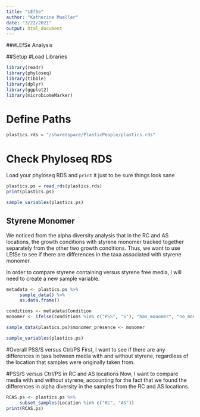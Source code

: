 ```yaml
---
title: "LEfSe"
author: "Katherine Mueller"
date: "3/22/2021"
output: html_document
---
```


###LEfSe Analysis

##Setup
#Load Libraries
```r
library(readr)
library(phyloseq)
library(tibble)
library(dplyr)
library(ggplot2)
library(microbiomeMarker)
```

# Define Paths
```r
plastics.rds = "/sharedspace/PlasticPeople/plastics.rds"
```

# Check Phyloseq RDS
Load your phyloseq RDS and `print` it just to be sure things look sane
```r
plastics.ps = read_rds(plastics.rds)
print(plastics.ps)
```

```r
sample_variables(plastics.ps)
```

## Styrene Monomer
We noticed from the alpha diversity analysis that in the RC and AS locations, the growth conditions with styrene monomer tracked together separately from the other two growth conditions. Thus, we want to use LEfSe to see if there are differences in the taxa associated with styrene monomer.

In order to compare styrene containing versus styrene free media, I will need to create a new sample variable.
```r
metadata <- plastics.ps %>%
     sample_data() %>%
     as.data.frame()

conditions <- metadata$Condition
monomer <- ifelse(conditions %in% c("PSS", "S"), "has_monomer", "no_monomer")

sample_data(plastics.ps)$monomer_presence <- monomer
```

```r
sample_variables(plastics.ps)
```

#Overall PSS/S versus Ctrl/PS
First, I want to see if there are any differences in taxa between media with and without styrene, regardless of the location that samples were originally taken from.

#PSS/S versus Ctrl/PS in RC and AS locations
Now, I want to compare media with and without styrene, accounting for the fact that we found the differences in alpha diversity in the samples from the RC and AS locations.
```r
RCAS.ps <- plastics.ps %>%
     subset_samples(Location %in% c("RC", "AS"))
print(RCAS.ps)
```